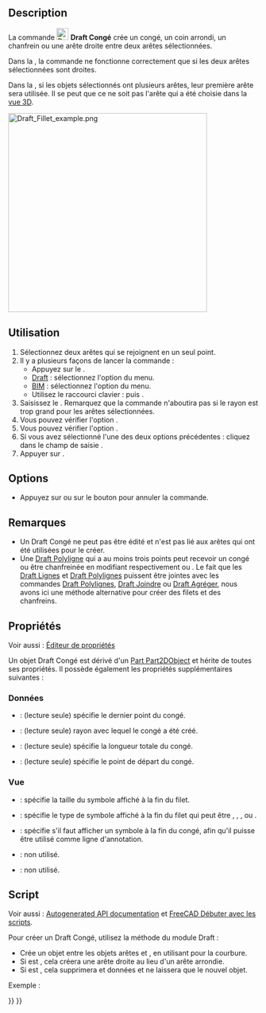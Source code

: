 <languages/>

{{Docnav/fr
|[[Draft_Wire/fr|Polyligne]]
|[[Draft_Arc/fr|Arc]]
|[[Draft_Workbench/fr|Atelier Draft]]
|IconL=Draft_Wire.svg
|IconR=Draft_Arc.svg
|IconC=Workbench_Draft.svg
}}

{{GuiCommand/fr
|Name=Draft Fillet
|Name/fr=Draft Congé
|MenuLocation=Draft : Formes → Congé<br><br>BIM : Formes 2D → Congé
|Workbenches=[[Draft_Workbench/fr|Draft]], [[BIM_Workbench/fr|BIM]]
|Shortcut={{KEY|F}} {{KEY|I}}
|Version=0.19
|SeeAlso=[[Draft_Line/fr|Draft Ligne]], [[Draft_Wire/fr|Draft Polyligne]]
}}

==Description==

La commande [[Image:Draft_Fillet.svg|24px]] '''Draft Congé''' crée un congé, un coin arrondi, un chanfrein ou une arête droite entre deux arêtes sélectionnées.

Dans la {{VersionMinus/fr|0.21}}, la commande ne fonctionne correctement que si les deux arêtes sélectionnées sont droites.

Dans la {{VersionMinus/fr|1.0}}, si les objets sélectionnés ont plusieurs arêtes, leur première arête sera utilisée. Il se peut que ce ne soit pas l'arête qui a été choisie dans la [[3D_view/fr|vue 3D]]. 

[[Image:Draft_Fillet_example.png|400px]]
{{Caption|Plusieurs congés et chanfreins créés entre deux arêtes}}

<span id="Usage"></span>
==Utilisation==

# Sélectionnez deux arêtes qui se rejoignent en un seul point.
# Il y a plusieurs façons de lancer la commande :
#* Appuyez sur le {{Button|[[Image:Draft_Fillet.svg|16px]] [[Draft_Fillet/fr|Congé]]}}.
#* [[Draft_Workbench/fr|Draft]] : sélectionnez l'option {{MenuCommand|Formes → [[Image:Draft_Fillet.svg|16px]] Congé}} du menu.
#* [[BIM_Workbench/fr|BIM]] : sélectionnez l'option {{MenuCommand|Formes 2D → [[Image:Draft_Fillet.svg|16px]] Congé}} du menu.
#* Utilisez le raccourci clavier : {{KEY|F}} puis {{KEY|I}}.
# Saisissez le {{MenuCommand|Rayon du congé}}. Remarquez que la commande n'aboutira pas si le rayon est trop grand pour les arêtes sélectionnées.
# Vous pouvez vérifier l'option {{MenuCommand|Supprimer les objets originaux}}.
# Vous pouvez vérifier l'option {{MenuCommand|Créer un chanfrein}}.
# Si vous avez sélectionné l'une des deux options précédentes : cliquez dans le champ de saisie {{MenuCommand|Rayon du congé}}.
# Appuyer sur {{KEY|Entrée}}.

==Options==

* Appuyez sur {{KEY|Échap}} ou sur le bouton {{Button|Fermer}} pour annuler la commande.

<span id="Notes"></span>
== Remarques ==

* Un Draft Congé ne peut pas être édité et n'est pas lié aux arêtes qui ont été utilisées pour le créer.
* Une [[Draft_Wire/fr|Draft Polyligne]] qui a au moins trois points peut recevoir un congé ou être chanfreinée en modifiant respectivement {{PropertyData|Fillet Radius}} ou {{PropertyData|Chamfer Size}}. Le fait que les [[Draft_Line/fr|Draft Lignes]] et [[Draft_Wire/fr|Draft Polylignes]] puissent être jointes avec les commandes [[Draft_Wire/fr|Draft Polylignes]], [[Draft_Join/fr|Draft Joindre]] ou [[Draft_Upgrade/fr|Draft Agréger]], nous avons ici une méthode alternative pour créer des filets et des chanfreins.

<span id="Properties"></span>
==Propriétés==

Voir aussi : [[Property_editor/fr|Éditeur de propriétés]]

Un objet Draft Congé est dérivé d'un [[Part_Part2DObject/fr|Part Part2DObject]] et hérite de toutes ses propriétés. Il possède également les propriétés supplémentaires suivantes :

<span id="Data"></span>
===Données===

{{TitleProperty|Draft}}

* {{PropertyData|End|VectorDistance}} : (lecture seule) spécifie le dernier point du congé.
* {{PropertyData|Fillet Radius|Length}} : (lecture seule) rayon avec lequel le congé a été créé.
* {{PropertyData|Length|Length}} : (lecture seule) spécifie la longueur totale du congé.
* {{PropertyData|Start|VectorDistance}} : (lecture seule) spécifie le point de départ du congé.

<span id="View"></span>
===Vue===

{{TitleProperty|Draft}}

* {{PropertyView|Arrow Size|Length}} : spécifie la taille du symbole affiché à la fin du filet.
* {{PropertyView|Arrow Type|Enumeration}} : spécifie le type de symbole affiché à la fin du filet qui peut être {{value|Dot}}, {{value|Circle}}, {{value|Arrow}}, {{value|Tick}} ou {{value|Tick-2}}.
* {{PropertyView|End Arrow|Bool}} : spécifie s'il faut afficher un symbole à la fin du congé, afin qu'il puisse être utilisé comme ligne d'annotation.
* {{PropertyView|Pattern|Enumeration}} : non utilisé.
* {{PropertyView|Pattern Size|Float}} : non utilisé.

<span id="Scripting"></span>
==Script==

Voir aussi : [https://freecad.github.io/SourceDoc/ Autogenerated API documentation] et [[FreeCAD_Scripting_Basics/fr|FreeCAD Débuter avec les scripts]].

Pour créer un Draft Congé, utilisez la méthode {{incode|make_fillet}} du module Draft :

{{Code|code=
fillet = make_fillet([edge1, edge2], radius=100, chamfer=False, delete=False)
}}

* Crée un objet {{incode|Fillet}} entre les objets arêtes {{incode|edge1}} et {{incode|edge2}}, en utilisant {{incode|radius}} pour la courbure.
* Si {{incode|chamfer}} est {{incode|True}}, cela créera une arête droite au lieu d'un arête arrondie.
* Si {{incode|delete}} est {{incode|True}}, cela supprimera {{incode|edge1}} et {{incode|edge2}} données et ne laissera que le nouvel objet.

Exemple :

{{Code|code=
import FreeCAD as App
import Draft

doc = App.newDocument()

p1 = App.Vector(0, 0, 0)
p2 = App.Vector(1000, 1000, 0)
p3 = App.Vector(2000, 0, 0)

edge1 = Draft.make_line(p1, p2)
edge2 = Draft.make_line(p2, p3)

doc.recompute()

fillet = Draft.make_fillet([edge1, edge2], radius=500)

doc.recompute()
}}


{{Docnav/fr
|[[Draft_Wire/fr|Polyligne]]
|[[Draft_Arc/fr|Arc]]
|[[Draft_Workbench/fr|Atelier Draft]]
|IconL=Draft_Wire.svg
|IconR=Draft_Arc.svg
|IconC=Workbench_Draft.svg
}}

{{Draft Tools navi{{#translation:}}}}
{{Userdocnavi{{#translation:}}}}